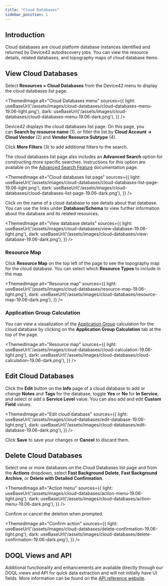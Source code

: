 ```yaml
---
title: "Cloud Databases"
sidebar_position: 1
---
```



## Introduction

Cloud databases are cloud platform database instances identified and returned by Device42 autodiscovery jobs. You can view the resource details, related databases, and topography maps of cloud database items.

## View Cloud Databases

Select **Resources > Cloud Databases** from the Device42 menu to display the cloud databases list page.

<ThemedImage
  alt="Cloud Databases menu"
  sources={{
    light: useBaseUrl('/assets/images/cloud-databases/cloud-databases-menu-19.06-light.png'),
    dark: useBaseUrl('/assets/images/cloud-databases/cloud-databases-menu-19.06-dark.png'),
  }}
/>

Device42 displays the cloud databases list page. On this page, you can **Search by resource name** (1), or filter the list by **Cloud Account -> Cloud Vendor** (2) and **Vendor Resource Subtype** (4).

Click **More Filters** (3) to add additional filters to the search.

The cloud databases list page also includes an **Advanced Search** option for constructing more specific searches. Instructions for this option are available on the [Advanced Search Feature](/getstarted/advanced-search-feature.mdx) documentation page.

<ThemedImage
  alt="Cloud databases list page"
  sources={{
    light: useBaseUrl('/assets/images/cloud-databases/cloud-databases-list-page-19.06-light.png'),
    dark: useBaseUrl('/assets/images/cloud-databases/cloud-databases-list-page-19.06-dark.png'),
  }}
/>

Click on the name of a cloud database to see details about that database. You can use the links under **Database/Schema** to view further information about the database and its related resources.

<ThemedImage
  alt="View database details"
  sources={{
    light: useBaseUrl('/assets/images/cloud-databases/view-database-19.06-light.png'),
    dark: useBaseUrl('/assets/images/cloud-databases/view-database-19.06-dark.png'),
  }}
/>

### Resource Map

Click **Resource Map** on the top left of the page to see the topography map for the cloud database. You can select which **Resource Types** to include in the map.

<ThemedImage
  alt="Resource map"
  sources={{
    light: useBaseUrl('/assets/images/cloud-databases/resource-map-19.06-light.png'),
    dark: useBaseUrl('/assets/images/cloud-databases/resource-map-19.06-dark.png'),
  }}
/>

### Application Group Calculation

You can view a visualization of the [Application Group](apps/application-groups/index.mdx) calculation for the cloud database by clicking on the **Application Group Calculation** tab at the top of the page.

<ThemedImage
  alt="Resource map"
  sources={{
    light: useBaseUrl('/assets/images/cloud-databases/cloud-calculation-19.06-light.png'),
    dark: useBaseUrl('/assets/images/cloud-databases/cloud-calculation-19.06-dark.png'),
  }}
/>

## Edit Cloud Databases

Click the **Edit** button on the **Info** page of a cloud database to add or change **Notes** and **Tags** for the database, toggle **Yes** or **No** for **In Service**, and select or add a **Service Level** value. You can also add and edit **Custom Field** values.

<ThemedImage
  alt="Edit cloud database"
  sources={{
    light: useBaseUrl('/assets/images/cloud-databases/edit-database-19.06-light.png'),
    dark: useBaseUrl('/assets/images/cloud-databases/edit-database-19.06-dark.png'),
  }}
/>

Click **Save** to save your changes or **Cancel** to discard them.

## Delete Cloud Databases

Select one or more databases on the Cloud Databases list page and from the **Actions** dropdown, select **Fast Background Delete**, **Fast Background Archive**, or **Delete with Detailed Confirmation**.

<ThemedImage
  alt="Action menu"
  sources={{
    light: useBaseUrl('/assets/images/cloud-databases/action-menu-19.06-light.png'),
    dark: useBaseUrl('/assets/images/cloud-databases/action-menu-19.06-dark.png'),
  }}
/>

Confirm or cancel the deletion when prompted.

<ThemedImage
  alt="Confirm action"
  sources={{
    light: useBaseUrl('/assets/images/cloud-databases/delete-confirmation-19.06-light.png'),
    dark: useBaseUrl('/assets/images/cloud-databases/delete-confirmation-19.06-dark.png'),
  }}
/>

## DOQL Views and API

Additional functionality and enhancements are available directly through our DOQL views and API for quick data extraction and will not initially have UI fields. More information can be found on the [API reference website](https://api.device42.com/#resource_Auto-Discovery).

